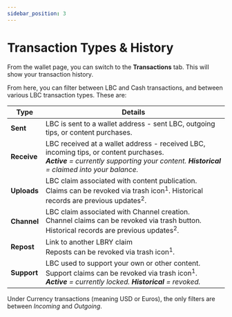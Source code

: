 ---
sidebar_position: 3
---

# Transaction Types & History

From the wallet page, you can switch to the **Transactions** tab. This will show your transaction history.

From here, you can filter between LBC and Cash transactions, and between various LBC transaction types. These are:

| Type        | Details |
------------- | ---------------
| **Sent** | LBC is sent to a wallet address - sent LBC, outgoing tips, or content purchases.
| **Receive** | LBC received at a wallet address - received LBC, incoming tips, or content purchases.<br/>***Active** = currently supporting your content. **Historical** = claimed into your balance.*  
| **Uploads** | LBC claim associated with content publication.<br/>Claims can be revoked via trash icon<sup>1</sup>. Historical records are previous updates<sup>2</sup>.
| **Channel** | LBC claim associated with Channel creation.<br>Channel claims can be revoked via trash button. Historical records are previous updates<sup>2</sup>.
| **Repost** | Link to another LBRY claim <br/>Reposts can be revoked via trash icon<sup>1</sup>.
| **Support** | LBC used to support your own or other content. Support claims can be revoked via trash icon<sup>1</sup>. <br/>***Active** = currently locked. **Historical** = revoked.*  

Under Currency transactions (meaning USD or Euros), the only filters are between *Incoming* and *Outgoing*.